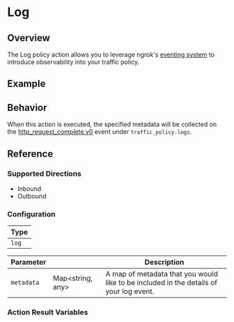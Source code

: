 
# Log

## Overview

The Log policy action allows you to leverage ngrok's [eventing system](/obs) to introduce observability into your traffic policy.

## Example

<ExampleTCP />

## Behavior

When this action is executed, the specified metadata will be collected on the [http_request_complete.v0](/obs/reference/#tcp_connection_closedv0) event
under `traffic_policy.logs`.

## Reference

### Supported Directions

- Inbound
- Outbound

### Configuration

| Type  |
| ----- |
| `log` |

| Parameter  | &nbsp;                 | Description                                                                            |
| ---------- | ---------------------- | -------------------------------------------------------------------------------------- |
| `metadata` | Map&lt;string, any&gt; | A map of metadata that you would like to be included in the details of your log event. |

### Action Result Variables

<ActionDescription />
<ActionResultVariables />
